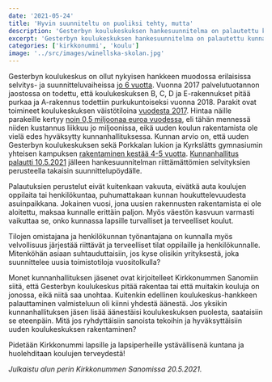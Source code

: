 ```yaml
---
date: '2021-05-24'
title: 'Hyvin suunniteltu on puoliksi tehty, mutta'
description: 'Gesterbyn koulukeskuksen hankesuunnitelma on palautettu kunnanhallituksesta lisävalmisteluun jo kolme kertaa. Kokonaisuudessaan hanketta on selvitetty ja suuniteltu jo 6 vuotta, mutta uutta rakennusta ei ole vieläkään aloitettu rakentamaan.'
excerpt: 'Gesterbyn koulukeskuksen hankesuunnitelma on palautettu kunnanhallituksesta lisävalmisteluun jo kolme kertaa. Kokonaisuudessaan hanketta on selvitetty ja suuniteltu jo 6 vuotta, mutta uutta rakennusta ei ole vieläkään aloitettu rakentamaan.'
categories: ['kirkkonummi', 'koulu']
image: '../src/images/winellska-skolan.jpg'
---
```


Gesterbyn koulukeskus on ollut nykyisen hankkeen muodossa erilaisissa selvitys- ja suunnitteluvaiheissa [jo 6 vuotta](http://kirkkonummi.oncloudos.com/cgi/DREQUEST.PHP?page=meetingitem&id=2021805-5). Vuonna 2017 palvelutuotannon jaostossa on todettu, että koulukeskuksen B, C, D ja E-rakennukset pitää purkaa ja A-rakennus todettiin purkukuntoiseksi vuonna 2018. Parakit ovat toimineet koulukeskuksen väistötiloina [vuodesta 2017](https://www.viisykkonen.fi/uutiset/kouluty%c3%b6-alkoi-loman-j%c3%a4lkeen-%e2%80%9dparakissa%e2%80%9d-%e2%80%93-gesterbyn-koulukeskuksen-v%c3%a4ist%c3%b6tiloista-voi-tulla). Hintaa näille parakeille kertyy [noin 0,5 miljoonaa euroa vuodessa](https://www.viisykkonen.fi/uutiset/gesterbyn-kouluparakit-j%C3%A4%C3%A4v%C3%A4t-pystyyn-pitk%C3%A4lle-ensi-vuosikymmenelle-%E2%88%92-v%C3%A4ist%C3%B6tilojen), eli tähän mennessä niiden kustannus liikkuu jo miljoonissa, eikä uuden koulun rakentamista ole vielä edes hyväksytty kunnanhallituksessa. Kunnan arvio on, että uuden Gesterbyn koulukeskuksen sekä Porkkalan lukion ja Kyrkslätts gymnasiumin yhteisen kampuksen [rakentaminen kestää 4-5 vuotta](https://www.viisykkonen.fi/uutiset/koulujen-v%C3%A4ist%C3%B6tilat-johtavat-ketjureaktioon-%E2%80%93-masalassa-uusi-paikka-parakille-tai). [Kunnanhallitus palautti 10.5.2021](https://arkisto.epaper.fi/kirkkonummensanomat/lehdet/6613/torstai-1352021) jälleen hankesuunnitelman riittämättömien selvityksien perusteella takaisin suunnittelupöydälle.

Palautuksien perustelut eivät kuitenkaan vakuuta, eivätkä auta koulujen oppilaita tai henkilökuntaa, puhumattakaan kunnan houkuttelevuudesta asuinpaikkana. Jokainen vuosi, jona uusien rakennusten rakentamista ei ole aloitettu, maksaa kunnalle erittäin paljon. Myös väestön kasvuun varmasti vaikuttaa se, onko kunnassa lapsille turvalliset ja terveelliset koulut.

Tilojen omistajana ja henkilökunnan työnantajana on kunnalla myös velvollisuus järjestää riittävät ja terveelliset tilat oppilaille ja henkilökunnalle. Mitenköhän asiaan suhtauduttaisiin, jos kyse olisikin yrityksestä, joka suunnittelee uusia toimistotiloja vuositolkulla?

Monet kunnanhallituksen jäsenet ovat kirjoitelleet Kirkkonummen Sanomiin siitä, että Gesterbyn koulukeskus pitää rakentaa tai että muitakin kouluja on jonossa, eikä niitä saa unohtaa. Kuitenkin edellinen koulukeskus-hankkeen palauttaminen valmisteluun oli kiinni yhdestä äänestä. Jos yksikin kunnanhallituksen jäsen lisää äänestäisi koulukeskuksen puolesta, saataisiin se eteenpäin. Mitä jos ryhdyttäisiin sanoista tekoihin ja hyväksyttäisiin uuden koulukeskuksen rakentaminen?

Pidetään Kirkkonummi lapsille ja lapsiperheille ystävällisenä kuntana ja huolehditaan koulujen terveydestä!

_Julkaistu alun perin Kirkkonummen Sanomissa 20.5.2021._
